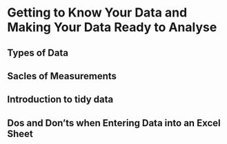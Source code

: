 # Getting to Know Your Data and Making Your Data Ready to Analyse


## Types of Data 

## Sacles of Measurements

## Introduction to tidy data

## Dos and Don'ts when Entering Data into an Excel Sheet